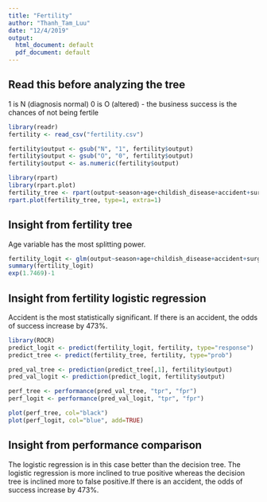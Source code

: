 ```yaml
---
title: "Fertility"
author: "Thanh_Tam_Luu"
date: "12/4/2019"
output:
  html_document: default
  pdf_document: default
---
```


## Read this before analyzing the tree

1 is N (diagnosis normal)
0 is O (altered) - the business success is the chances of not being fertile

```r
library(readr)
fertility <- read_csv("fertility.csv")

fertility$output <- gsub("N", "1", fertility$output)
fertility$output <- gsub("O", "0", fertility$output)
fertility$output <- as.numeric(fertility$output)

library(rpart)
library(rpart.plot)
fertility_tree <- rpart(output~season+age+childish_disease+accident+surgical_inter+high_fever+frequency_alcohol+smoking+sitting, data=fertility, method="class")
rpart.plot(fertility_tree, type=1, extra=1)

```

## Insight from fertility tree

Age variable has the most splitting power. 

```r
fertility_logit <- glm(output~season+age+childish_disease+accident+surgical_inter+high_fever+frequency_alcohol+smoking+sitting, data=fertility, family="binomial")
summary(fertility_logit)
exp(1.7469)-1

```

## Insight from fertility logistic regression

Accident is the most statistically significant. If there is an accident, the odds of success increase by 473%.  

```r
library(ROCR)
predict_logit <- predict(fertility_logit, fertility, type="response")
predict_tree <- predict(fertility_tree, fertility, type="prob")

pred_val_tree <- prediction(predict_tree[,1], fertility$output)
pred_val_logit <- prediction(predict_logit, fertility$output)

perf_tree <- performance(pred_val_tree, "tpr", "fpr")
perf_logit <- performance(pred_val_logit, "tpr", "fpr")

plot(perf_tree, col="black")
plot(perf_logit, col="blue", add=TRUE)

```

## Insight from performance comparison

The logistic regression is in this case better than the decision tree. The logistic regression is more inclined to true positive whereas the decision tree is inclined more to false positive.If there is an accident, the odds of success increase by 473%.

